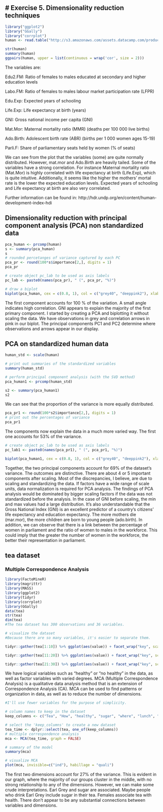 ## # **Exercise 5. Dimensionality reduction techniques**



```r
library("ggplot2")                     
library("GGally")
library("corrplot")
human <- read.table("http://s3.amazonaws.com/assets.datacamp.com/production/course_2218/datasets/human2.txt", sep  =",", header = T)

```


```r
str(human)
summary(human)
ggpairs(human, upper = list(continuous = wrap('cor', size = 2)))

```

The variables are:

Edu2.FM: Ratio of females to males educated at secondary and higher education levels

Labo.FM: Ratio of females to males labour market participation rate (LFPR)

Edu.Exp: Expected years of schooling

Life.Exp: Life expectancy at birth (years)

GNI: Gross national income per capita (GNI)

Mat.Mor: Maternal mortality ratio (MMR) (deaths per 100 000 live births)

Ado.Birth: Adolescent birth rate (ABR) (births per 1 000 women ages 15-19)

Parli.F: Share of parliamentary seats held by women (% of seats)


We can see from the plot that the variables (some) are quite normally distributed. However, mat.mor and Ado.Birth are heavily tailed. Some of the variables have a strong correlation. For instance Maternal mortality ratio (Mat.Mor) is highly correlated with life expectancy at birth (Life.Exp), which is quite intuitive. Additionally, it seems like the higher the mothers’ mortal rate is the lower the expected education levels. Expected years of schooling and Life expectancy at birth are also very correlated.

Further information can be found in: http://hdr.undp.org/en/content/human-development-index-hdi


## Dimensionality reduction with principal component analysis (PCA) non standardized data 



```r
pca_human <- prcomp(human)
s <- summary(pca_human)
s
# rounded percetanges of variance captured by each PC
pca_pr <- round(100*s$importance[2,], digits = 1) 
pca_pr
```


```r
# create object pc_lab to be used as axis labels
pc_lab <- paste0(names(pca_pr), " (", pca_pr, "%)")

# draw a biplot
biplot(pca_human, cex = c(0.8, 1), col = c("grey40", "deeppink2"), xlab = pc_lab[1], ylab = pc_lab[2])
```


The first component accounts for 100 % of the variation. A small angle indicates high correlation. GNI appears to explain the majority of the first primary component. I started by creating a PCA and biplotting it without scaling the data. We have observations in grey and correlation arrows in pink in our biplot. The principal components PC1 and PC2 determine where observations and arrows appear in our display.


## PCA on standardized human data 


```r
human_std <- scale(human)

# print out summaries of the standardized variables
summary(human_std)

# perform principal component analysis (with the SVD method)
pca_human1 <- prcomp(human_std)

s2 <- summary(pca_human1)
s2

```

We can see that the proportion of the variance is more equally distributed. 


```r
pca_pr1 <- round(100*s2$importance[2,], digits = 1) 
# print out the percentages of variance
pca_pr1

```

The components now explain the data in a much more varied way. The first one accounts for 53% of the variance.

```r
# create object pc_lab to be used as axis labels
pc_lab1 <- paste0(names(pca_pr1), " (", pca_pr1, "%)")

biplot(pca_human1, cex = c(0.8, 1), col = c("grey40", "deeppink2"), xlab = pc_lab1[1], ylab = pc_lab1[2])

```

Together, the two principal components account for 69% of the dataset's variance. The outcomes are distinctive. There are about 4 or 5 important components after scaling. Most of the discrepancies, I believe, are due to scaling and standardizing the data. If factors have a wide range of scale units, data normalization is required for PCA analysis. The findings of PCA analysis would be dominated by bigger scaling factors if the data was not standardized before the analysis. In the case of GNI before scaling, the min and max values had a large distribution. It's also understandable that the Gross National Index (GNI) is an excellent predictor of a country's citizens' life expectancy and education expectancy. The more mothers die (mar.mor), the more children are born to young people (ado.birth). In addition, we can observe that there is a link between the percentage of women in parliament and the ratio of women to males in the workforce. This could imply that the greater the number of women in the workforce, the better their representation in parliament. 


## tea dataset 
### Multiple Correspondence Analysis

```r
library(FactoMineR)
library(magrittr)
library(MASS)
library(ggplot2)
library(tidyr)
library(corrplot)
library(GGally)
data(tea)
str(tea)
dim(tea)
#The tea dataset has 300 observations and 36 variables.

```

```r
# visualize the dataset
#Because there are so many variables, it's easier to separate them. 

tidyr::gather(tea[1:10]) %>% ggplot(aes(value)) + facet_wrap("key", scales = "free") + geom_bar() + theme(axis.text.x = element_text(angle = 45, hjust = 1, size = 8))
```

```r
tidyr::gather(tea[11:20]) %>% ggplot(aes(value)) + facet_wrap("key", scales = "free") + geom_bar() + theme(axis.text.x = element_text(angle = 45, hjust = 1, size = 8))
```

```r
tidyr::gather(tea[21:30]) %>% ggplot(aes(value)) + facet_wrap("key", scales = "free") + geom_bar() + theme(axis.text.x = element_text(angle = 45, hjust = 1, size = 8))
```

We have logical variables such as "healthy" or "no healthy" in the data, as well as factor variables with varied degrees. MCA (Multiple Correspondence Analysis) is a qualitative data analysis method that is an extension of Correspondence Analysis (CA).
MCA can be used to find patterns or organization in data, as well as to reduce the number of dimensions. 

```r
#I'll use fewer variables for the purpose of simplicity. 

# column names to keep in the dataset
keep_columns <- c("Tea", "How", "healthy", "sugar", "where", "lunch", "sex")

# select the 'keep_columns' to create a new dataset
tea_time <- dplyr::select(tea, one_of(keep_columns))
# multiple correspondence analysis
mca <- MCA(tea_time, graph = FALSE)

# summary of the model
summary(mca)

# visualize MCA
plot(mca, invisible=c("ind"), habillage = "quali")
```

The first two dimensions account for 27% of the variance. This is evident in our graph, where the majority of our groups cluster in the middle, with no strong relationship to any of the dimensions. However, we can make some crude interpretations. Earl Grey and sugar are associated. Maybe people who drink Earl Grey include sugar in their tea. Females associate tea with health. There don't appear to be any substantial connections between variables and dimensions. 
